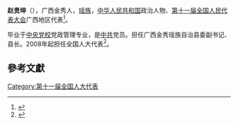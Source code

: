 '''赵贵坤'''（{{bd|1964年||}}），广西金秀人，[[瑶族|瑶族]]，[[中华人民共和国|中华人民共和国]]政治人物、[[第十一届全国人民代表大会|第十一届全国人民代表大会]]广西地区代表<ref>{{cite web|author=新华网|title=第十一届全国人大代表|url=http://news.xinhuanet.com/ziliao/2008-03/03/content_7708230.htm?node=36628|publisher=新华网|accessdate=2014-01-07|archive-date=2014-01-10|archive-url=https://web.archive.org/web/20140110211415/http://news.xinhuanet.com/ziliao/2008-03/03/content_7708230.htm?node=36628|dead-url=no}}</ref>。

毕业于[[中央党校|中央党校]]党政管理专业，是[[中共|中共]]党员。担任广西金秀瑶族自治县委副书记、县长。2008年起担任全国人大代表<ref>{{cite news|title=全国人大代表信息-赵贵坤|url=http://210.82.31.1:8084/delegate/viewDelegate.action?dbid=112009|accessdate=2013-04-05|newspaper=全国人大网|archive-url=https://web.archive.org/web/20140522092732/http://www.npc.gov.cn/delegate/viewDelegate.action?dbid=112009|archive-date=2014-05-22|dead-url=yes}}</ref>。

==參考文獻==
{{reflist}}
[[Category:第十一届全国人大代表|Category:第十一届全国人大代表]]